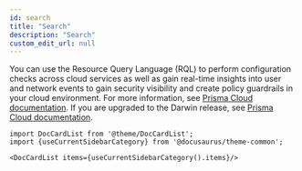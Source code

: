 ```yaml
---
id: search
title: "Search"
description: "Search"
custom_edit_url: null
---
```




You can use the Resource Query Language (RQL) to perform configuration checks across cloud services as well as 
gain real-time insights into user and network events to gain security visibility and create policy guardrails 
in your cloud environment. For more information, see [Prisma Cloud documentation](https://docs.prismacloud.io/en/classic/cspm-admin-guide/get-started-with-prisma-cloud/get-started-with-prisma-cloud). If you are upgraded to the Darwin release, see [Prisma Cloud documentation](https://docs.prismacloud.io/en/enterprise-edition/content-collections/get-started/get-started).




```mdx-code-block
import DocCardList from '@theme/DocCardList';
import {useCurrentSidebarCategory} from '@docusaurus/theme-common';

<DocCardList items={useCurrentSidebarCategory().items}/>
```
      